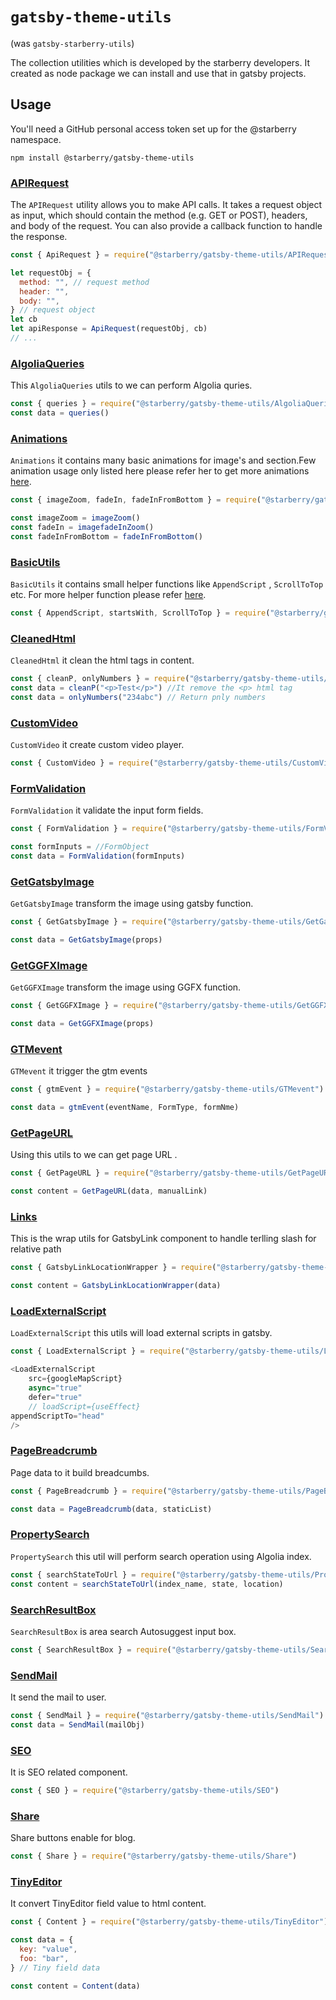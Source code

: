 # `gatsby-theme-utils`

(was `gatsby-starberry-utils`)

The collection utilities which is developed by the starberry developers. It created as node package we can install and use that in gatsby projects.

## Usage

You'll need a GitHub personal access token set up for the @starberry namespace.

```shell
npm install @starberry/gatsby-theme-utils
```

### [APIRequest](dist/APIRequest.js)

The `APIRequest` utility allows you to make API calls. It takes a request object as input, which should contain the method (e.g. GET or POST), headers, and body of the request. You can also provide a callback function to handle the response.

```js
const { ApiRequest } = require("@starberry/gatsby-theme-utils/APIRequest")

let requestObj = {
  method: "", // request method
  header: "",
  body: "",
} // request object
let cb
let apiResponse = ApiRequest(requestObj, cb)
// ...
```

### [AlgoliaQueries](dist/AlgoliaQueries.js)

This `AlgoliaQueries` utils to we can perform Algolia quries.

```js
const { queries } = require("@starberry/gatsby-theme-utils/AlgoliaQueries")
const data = queries()
```

### [Animations](dist/Animations.js)

`Animations` it contains many basic animations for image's and section.Few animation usage only listed here please refer her to get more animations [here](dist/Animations.js).

```js
const { imageZoom, fadeIn, fadeInFromBottom } = require("@starberry/gatsby-theme-utils/Animations")

const imageZoom = imageZoom()
const fadeIn = imagefadeInZoom()
const fadeInFromBottom = fadeInFromBottom()
```

### [BasicUtils](dist/BasicUtils.js)

`BasicUtils` it contains small helper functions like `AppendScript` , `ScrollToTop` etc. For more helper function please refer [here](dist/BasicUtils.js).

```js
const { AppendScript, startsWith, ScrollToTop } = require("@starberry/gatsby-theme-utils/BasicUtils")
```

### [CleanedHtml](dist/CleanedHtml.js)

`CleanedHtml` it clean the html tags in content.

```js
const { cleanP, onlyNumbers } = require("@starberry/gatsby-theme-utils/CleanedHtml")
const data = cleanP("<p>Test</p>") //It remove the <p> html tag
const data = onlyNumbers("234abc") // Return pnly numbers
```

### [CustomVideo](dist/CustomVideo.js)

`CustomVideo` it create custom video player.

```js
const { CustomVideo } = require("@starberry/gatsby-theme-utils/CustomVideo")
```

### [FormValidation](dist/FormValidation.js)

`FormValidation` it validate the input form fields.

```js
const { FormValidation } = require("@starberry/gatsby-theme-utils/FormValidation")

const formInputs = //FormObject
const data = FormValidation(formInputs)
```

### [GetGatsbyImage](dist/GetGatsbyImage.js)

`GetGatsbyImage` transform the image using gatsby function.

```js
const { GetGatsbyImage } = require("@starberry/gatsby-theme-utils/GetGatsbyImage")

const data = GetGatsbyImage(props)
```

### [GetGGFXImage](dist/GetGGFXImage.js)

`GetGGFXImage` transform the image using GGFX function.

```js
const { GetGGFXImage } = require("@starberry/gatsby-theme-utils/GetGGFXImage")

const data = GetGGFXImage(props)
```

### [GTMevent](dist/GTMevent.js)

`GTMevent` it trigger the gtm events

```js
const { gtmEvent } = require("@starberry/gatsby-theme-utils/GTMevent")

const data = gtmEvent(eventName, FormType, formNme)
```

### [GetPageURL](dist/GetPageURL.js)

Using this utils to we can get page URL .

```js
const { GetPageURL } = require("@starberry/gatsby-theme-utils/GetPageURL")

const content = GetPageURL(data, manualLink)
```

### [Links](dist/Links.js)

This is the wrap utils for GatsbyLink component to handle terlling slash for relative path

```js
const { GatsbyLinkLocationWrapper } = require("@starberry/gatsby-theme-utils/Links")

const content = GatsbyLinkLocationWrapper(data)
```

### [LoadExternalScript](dist/LoadExternalScript.js)

`LoadExternalScript` this utils will load external scripts in gatsby.

```js
const { LoadExternalScript } = require("@starberry/gatsby-theme-utils/LoadExternalScript")

<LoadExternalScript
    src={googleMapScript}
    async="true"
    defer="true"
    // loadScript={useEffect}
appendScriptTo="head"
/>
```

### [PageBreadcrumb](dist/PageBreadcrumb.js)

Page data to it build breadcumbs.

```js
const { PageBreadcrumb } = require("@starberry/gatsby-theme-utils/PageBreadcrumb")

const data = PageBreadcrumb(data, staticList)
```

### [PropertySearch](dist/PropertySearch.js)

`PropertySearch` this util will perform search operation using Algolia index.

```js
const { searchStateToUrl } = require("@starberry/gatsby-theme-utils/PropertySearch")
const content = searchStateToUrl(index_name, state, location)
```

### [SearchResultBox](dist/SearchResultBox.js)

`SearchResultBox` is area search Autosuggest input box.

```js
const { SearchResultBox } = require("@starberry/gatsby-theme-utils/SearchResultBox")
```

### [SendMail](dist/SendMail.js)

It send the mail to user.

```js
const { SendMail } = require("@starberry/gatsby-theme-utils/SendMail")
const data = SendMail(mailObj)
```

### [SEO](dist/SEO.js)

It is SEO related component.

```js
const { SEO } = require("@starberry/gatsby-theme-utils/SEO")
```

### [Share](dist/Share.js)

Share buttons enable for blog.

```js
const { Share } = require("@starberry/gatsby-theme-utils/Share")
```

### [TinyEditor](dist/TinyEditor.js)

It convert TinyEditor field value to html content.

```js
const { Content } = require("@starberry/gatsby-theme-utils/TinyEditor")

const data = {
  key: "value",
  foo: "bar",
} // Tiny field data

const content = Content(data)
```
